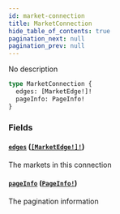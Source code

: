 ```yaml
---
id: market-connection
title: MarketConnection
hide_table_of_contents: true
pagination_next: null
pagination_prev: null
---
```



No description

```graphql
type MarketConnection {
  edges: [MarketEdge!]!
  pageInfo: PageInfo!
}
```


### Fields

#### [`edges`](#) ([`[MarketEdge!]!`](/docs/testnet/graphql/objects/market-edge))

The markets in this connection


#### [`pageInfo`](#) ([`PageInfo!`](/docs/testnet/graphql/objects/page-info))

The pagination information




